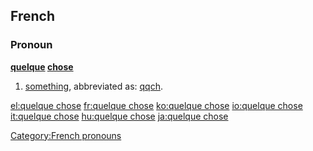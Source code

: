 ==French==

===Pronoun===
'''[[quelque]] [[chose]]'''

# [[something]], abbreviated as: [[qqch]].

[[Category:French pronouns]]

[[el:quelque chose]]
[[fr:quelque chose]]
[[ko:quelque chose]]
[[io:quelque chose]]
[[it:quelque chose]]
[[hu:quelque chose]]
[[ja:quelque chose]]